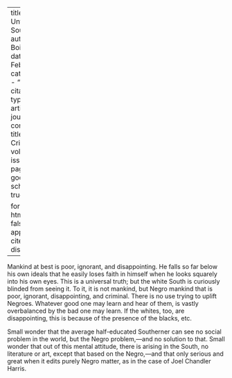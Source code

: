 
---
title: 'The Unfortunate South'
author: Du Bois, W.E.B.
date: Feb. 1920
categories: 
  - ""
citation: 
  type: article-journal
  container-title: The Crisis
  volume: 19
  issue: 4
  page: 169
google-scholar: true

format:
  html:
    toc: false
    appendix-cite-as: display
---



Mankind at best is poor, ignorant, and disappointing. He falls so far below his own ideals that he easily loses faith in himself when he looks squarely into his own eyes. This is a universal truth; but the white South is curiously blinded from seeing it. To it, it is not mankind, but Negro mankind that is poor, ignorant, disappointing, and criminal. There is no use trying to uplift Negroes. Whatever good one may learn and hear of them, is vastly overbalanced by the bad one may learn. If the whites, too, are disappointing, this is because of the presence of the blacks, etc.

Small wonder that the average half-educated Southerner can see no social problem in the world, but the Negro problem,---and no solution to that. Small wonder that out of this mental attitude, there is arising in the South, no literature or art, except that based on the Negro,---and that only serious and great when it edits purely Negro matter, as in the case of Joel Chandler Harris.

